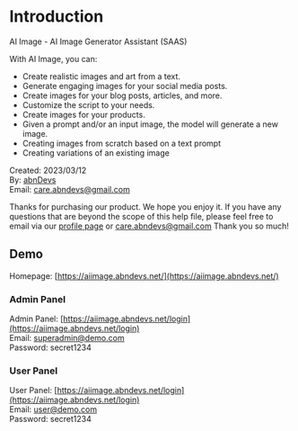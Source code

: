 # Introduction

AI Image - AI Image Generator Assistant (SAAS)

With AI Image, you can:
* Create realistic images and art from a text.
* Generate engaging images for your social media posts.
* Create images for your blog posts, articles, and more.
* Customize the script to your needs.
* Create images for your products.
* Given a prompt and/or an input image, the model will generate a new image.
* Creating images from scratch based on a text prompt
* Creating variations of an existing image


Created: 2023/03/12 <br/>
By: [abnDevs](https://codecanyon/user/abndevs/) <br/>
Email: [care.abndevs@gmail.com](mailto:care.abndevs@gmail.com) <br/>

Thanks for purchasing our product. We hope you enjoy it. If you have any questions that are beyond the scope of this help file, please feel free to email via our [profile page](https://codecanyon.net/user/abndevs) or [care.abndevs@gmail.com](mailto:care.abndevs@gmail.com) Thank you so much!

## Demo
Homepage: [https://aiimage.abndevs.net/](https://aiimage.abndevs.net/) <br/>

### Admin Panel
Admin Panel: [https://aiimage.abndevs.net/login](https://aiimage.abndevs.net/login) <br/>
Email: superadmin@demo.com <br/>
Password: secret1234 <br/>

### User Panel
User Panel: [https://aiimage.abndevs.net/login](https://aiimage.abndevs.net/login) <br/>
Email: user@demo.com <br/>
Password: secret1234 <br/>